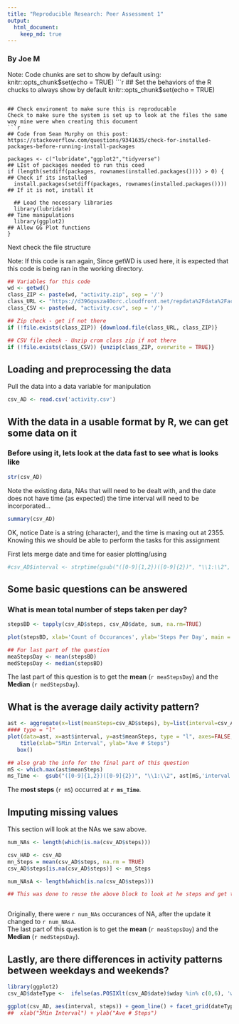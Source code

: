```yaml
---
title: "Reproducible Research: Peer Assessment 1"
output: 
  html_document:
    keep_md: true
---
```

### By Joe M

Note: Code chunks are set to show by default using: knitr::opts_chunk$set(echo = TRUE)
```r
  ## Set the behaviors of the R chucks to always show by default
  knitr::opts_chunk$set(echo = TRUE)
```

## Check enviroment to make sure this is reproducable
Check to make sure the system is set up to look at the files the same way mine were when creating this document
```r
## Code from Sean Murphy on this post: https://stackoverflow.com/questions/9341635/check-for-installed-packages-before-running-install-packages

packages <- c("lubridate","ggplot2","tidyverse")                                  ## LIst of packages needed to run this coed
if (length(setdiff(packages, rownames(installed.packages()))) > 0) {              ## Check if its installed
  install.packages(setdiff(packages, rownames(installed.packages())))             ## If it is not, install it  
  
  ## Load the necessary libraries
  library(lubridate)                                                              ## Time manipulations
  library(ggplot2)                                                                ## Allow GG Plot functions
}
```

Next check the file structure

Note: If this code is ran again, Since getWD is used here, it is expected that this code is being ran in the working directory.
```r
## Variables for this code 
wd <- getwd()                                                                     ## Set Working location 
class_ZIP <- paste(wd, "activity.zip", sep = '/')                                 ## Create Zip File string
class_URL <- "https://d396qusza40orc.cloudfront.net/repdata%2Fdata%2Factivity.zip" # Class zip location
class_CSV <- paste(wd, "activity.csv", sep = '/')                                 ## Create CSV File string

## Zip check - get if not there
if (!file.exists(class_ZIP)) {download.file(class_URL, class_ZIP)}                ## If file does not exist, retrieve it

## CSV file check - Unzip crom class zip if not there
if (!file.exists(class_CSV)) {unzip(class_ZIP, overwrite = TRUE)}                 ## If file does not exist, retrieve it

```

## Loading and preprocessing the data

Pull the data into a data variable for manipulation
```r
csv_AD <- read.csv('activity.csv')                                                ## pull data from file for use 
```

## With the data in a usable format by R, we can get some data on it 
### Before using it, lets look at the data fast to see what is looks like
```r
str(csv_AD)
```

Note the existing data, NAs that will need to be dealt with, and the date does not have time (as expected) 
the time interval will need to be incorporated...

```r
summary(csv_AD)
```
OK, notice Date is a string (character), and the time is maxing out at 2355. 
Knowing this we should be able to perform the tasks for this assignment

First lets merge date and time for easier plotting/using
```r
#csv_AD$interval <- strptime(gsub("([0-9]{1,2})([0-9]{2})", "\\1:\\2", csv_AD$interval), format='%H:%M')
```

## Some basic questions can be answered

### What is mean total number of steps taken per day?

```r
stepsBD <- tapply(csv_AD$steps, csv_AD$date, sum, na.rm=TRUE)                    # Get Steps - Use Tapply as its over the set

plot(stepsBD, xlab='Count of Occurances', ylab='Steps Per Day', main = "Count of steps per day") ## Set plot to show data

## For last part of the question
meaStepsDay <- mean(stepsBD)                                                     ## Get the overall mean                          
medStepsDay <- median(stepsBD)                                                   ## Get the overall median
```

The last part of this question is to get the **mean** (`r meaStepsDay`) and the **Median** (`r medStepsDay`).


## What is the average daily activity pattern?

```r
ast <- aggregate(x=list(meanSteps=csv_AD$steps), by=list(interval=csv_AD$interval), FUN=mean, na.rm=TRUE) ## NAs managed here
#### type = "l"
plot(data=ast, x=ast$interval, y=ast$meanSteps, type = "l", axes=FALSE, ann=FALSE)
    title(xlab="5Min Interval", ylab="Ave # Steps") 
   box()

## also grab the info for the final part of this question
mS <- which.max(ast$meanSteps)                                                    ## Max steps in set
ms_Time <-  gsub("([0-9]{1,2})([0-9]{2})", "\\1:\\2", ast[mS,'interval'])         ## Find when it happened
``` 

The **most steps** (`r mS`) occurred at **`r ms_Time`**.



## Imputing missing values
This section will look at the NAs we saw above. 

```r
num_NAs <- length(which(is.na(csv_AD$steps)))                                     ## Pull number of missing values

csv_HAD <- csv_AD                                                                 ## Place existing data into a holder 
mn_Steps = mean(csv_AD$steps, na.rm = TRUE)                                       ## Pull the mean number of steps  
csv_AD$steps[is.na(csv_AD$steps)] <- mn_Steps                                     ## Replace null with the mean steps

num_NAsA <- length(which(is.na(csv_AD$steps)))                                    ## Pull number of missing values again to compare

## This was done to reuse the above block to look at he steps and get the Median and Mean

```


```r
```

Originally, there were `r num_NAs` occurances of NA, after the update it changed to `r num_NAsA`.  
The last part of this question is to get the **mean** (`r meaStepsDay`) and the **Median** (`r medStepsDay`).

## **Lastly**, are there differences in activity patterns between weekdays and weekends?
```r
library(ggplot2)                                                                 ## Have to call library in the block to work
csv_AD$dateType <-  ifelse(as.POSIXlt(csv_AD$date)$wday %in% c(0,6), 'weekend', 'weekday')   ## New variable

ggplot(csv_AD, aes(interval, steps)) + geom_line() + facet_grid(dateType ~ .) 
##  xlab("5Min Interval") + ylab("Ave # Steps")
```


